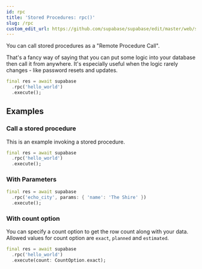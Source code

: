 ```yaml
---
id: rpc
title: 'Stored Procedures: rpc()'
slug: /rpc
custom_edit_url: https://github.com/supabase/supabase/edit/master/web/spec/supabase_dart_v1_ref.yml
---
```



You can call stored procedures as a "Remote Procedure Call".

That's a fancy way of saying that you can put some logic into your database then call it from anywhere.
It's especially useful when the logic rarely changes - like password resets and updates.

```dart
final res = await supabase
  .rpc('hello_world')
  .execute();
```

## Examples

### Call a stored procedure

This is an example invoking a stored procedure.

```dart
final res = await supabase
  .rpc('hello_world')
  .execute();
```

### With Parameters

```dart
final res = await supabase
  .rpc('echo_city', params: { 'name': 'The Shire' })
  .execute();
```

### With count option

You can specify a count option to get the row count along with your data.
Allowed values for count option are `exact`, `planned` and `estimated`.

```dart
final res = await supabase
  .rpc('hello_world')
  .execute(count: CountOption.exact);
```
